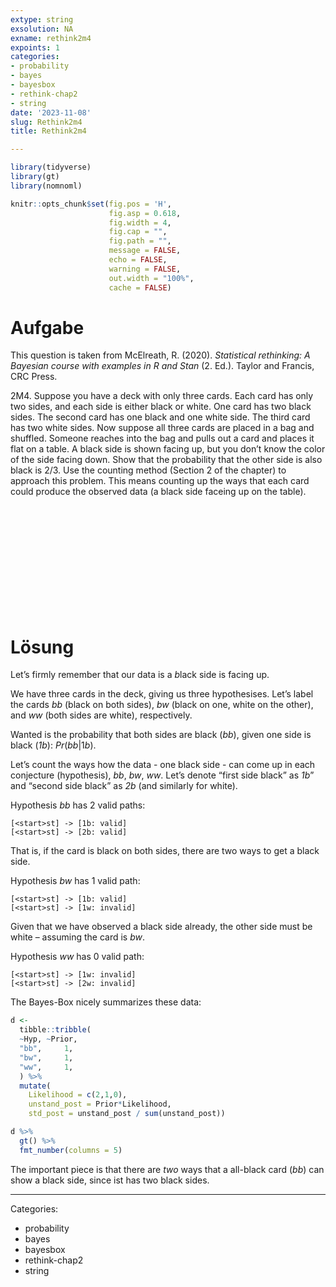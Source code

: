 ```yaml
---
extype: string
exsolution: NA
exname: rethink2m4
expoints: 1
categories:
- probability
- bayes
- bayesbox
- rethink-chap2
- string
date: '2023-11-08'
slug: Rethink2m4
title: Rethink2m4

---
```




```r
library(tidyverse)
library(gt)
library(nomnoml)
```


```r
knitr::opts_chunk$set(fig.pos = 'H',
                      fig.asp = 0.618,
                      fig.width = 4,
                      fig.cap = "", 
                      fig.path = "",
                      message = FALSE,
                      echo = FALSE,
                      warning = FALSE,
                      out.width = "100%",
                      cache = FALSE)
```








# Aufgabe

This question is taken from McElreath, R. (2020). *Statistical rethinking: A Bayesian course with examples in R and Stan* (2. Ed.). Taylor and Francis, CRC Press.


2M4. Suppose you have a deck with only three cards. Each card has only two sides, and each side is either black or white. One card has two black sides. The second card has one black and one white side. The third card has two white sides. Now suppose all three cards are placed in a bag and shuffled. Someone reaches into the bag and pulls out a card and places it flat on a table. A black side is shown facing up, but you don’t know the color of the side facing down. Show that the probability that the other side is also black is 2/3. Use the counting method (Section 2 of the chapter) to approach this problem. This means counting up the ways that each card could produce the observed data (a black side faceing up on the table).




</br>
</br>
</br>
</br>
</br>
</br>
</br>
</br>
</br>
</br>

# Lösung

Let's firmly remember that our data is a *b*lack side is facing up.

We have three cards in the deck, giving us three hypothesises. 
Let's label the cards *bb* (black on both sides), *bw* (black on one, white on the other), and *ww* (both sides are white), respectively.

Wanted is the probability that both sides are black (*bb*), given one side is black (*1b*): $Pr(bb|1b)$.

Let's count the ways how the data - one black side - can come up in each conjecture (hypothesis), *bb*, *bw*, *ww*. Let's denote "first side black" as *1b*" and "second side black" as *2b* (and similarly for white).

Hypothesis *bb* has 2 valid paths:

```nomnoml
[<start>st] -> [1b: valid]
[<start>st] -> [2b: valid]

```


That is, if the card is black on both sides, there are two ways to get a black side.

Hypothesis *bw* has 1 valid path:

```nomnoml
[<start>st] -> [1b: valid]
[<start>st] -> [1w: invalid]
```

Given that we have observed a black side already, the other side must be white -- assuming the card is *bw*.


Hypothesis *ww* has 0 valid path:

```nomnoml
[<start>st] -> [1w: invalid]
[<start>st] -> [2w: invalid]
```

The Bayes-Box nicely summarizes these data:

```r
d <-
  tibble::tribble(
  ~Hyp, ~Prior,
  "bb",     1, 
  "bw",     1,   
  "ww",     1, 
  ) %>% 
  mutate(
    Likelihood = c(2,1,0),
    unstand_post = Prior*Likelihood,
    std_post = unstand_post / sum(unstand_post))

```


```r
d %>% 
  gt() %>% 
  fmt_number(columns = 5)

```


The important piece is that there are *two* ways that a all-black card (*bb*) can show a black side, since ist has two black sides.






---

Categories: 

- probability
- bayes
- bayesbox
- rethink-chap2
- string

